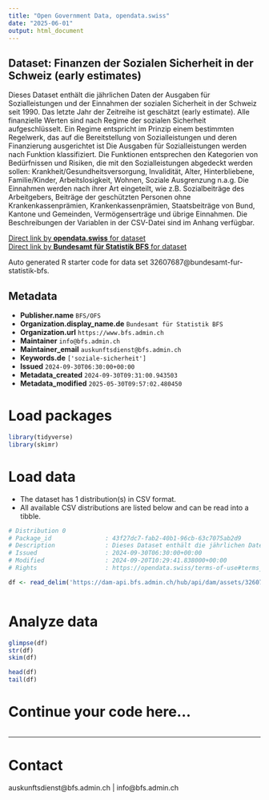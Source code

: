 ```yaml
---
title: "Open Government Data, opendata.swiss"
date: "2025-06-01"
output: html_document
---
```


## Dataset: Finanzen der Sozialen Sicherheit in der Schweiz (early estimates)

Dieses Dataset enthält die jährlichen Daten der Ausgaben für Sozialleistungen und der Einnahmen der sozialen Sicherheit in der Schweiz seit 1990. Das letzte Jahr der Zeitreihe ist geschätzt (early estimate). Alle finanzielle Werten sind nach Regime der sozialen Sicherheit aufgeschlüsselt. Ein Regime entspricht im Prinzip einem bestimmten Regelwerk, das auf die Bereitstellung von Sozialleistungen und deren Finanzierung ausgerichtet ist Die Ausgaben für Sozialleistungen werden nach Funktion klassifiziert. Die Funktionen entsprechen den Kategorien von Bedürfnissen und Risiken, die mit den Sozialleistungen abgedeckt werden sollen: Krankheit/Gesundheitsversorgung, Invalidität, Alter, Hinterbliebene, Familie/Kinder, Arbeitslosigkeit, Wohnen, Soziale Ausgrenzung n.a.g. Die Einnahmen werden nach ihrer Art eingeteilt, wie z.B. Sozialbeiträge des Arbeitgebers, Beiträge der geschützten Personen ohne Krankenkassenprämien, Krankenkassenprämien, Staatsbeiträge von Bund, Kantone und Gemeinden, Vermögenserträge und übrige Einnahmen. Die Beschreibungen der Variablen in der CSV-Datei sind im Anhang verfügbar.

[Direct link by **opendata.swiss** for dataset](https://opendata.swiss/de/dataset/finanzen-der-sozialen-sicherheit-in-der-schweiz-early-estimates1)<br>
[Direct link by **Bundesamt für Statistik BFS** for dataset](https://www.bfs.admin.ch/asset/de/ts-x-13.02.02.02)

Auto generated R starter code for data set 32607687@bundesamt-fur-statistik-bfs.

## Metadata

- **Publisher.name** `BFS/OFS`
- **Organization.display_name.de** `Bundesamt für Statistik BFS`
- **Organization.url** `https://www.bfs.admin.ch`
- **Maintainer** `info@bfs.admin.ch`
- **Maintainer_email** `auskunftsdienst@bfs.admin.ch`
- **Keywords.de** `['soziale-sicherheit']`
- **Issued** `2024-09-30T06:30:00+00:00`
- **Metadata_created** `2024-09-30T09:31:00.943503`
- **Metadata_modified** `2025-05-30T09:57:02.480450`


# Load packages

```r

library(tidyverse)
library(skimr)

```

# Load data

-   The dataset has 1 distribution(s) in CSV format.
-   All available CSV distributions are listed below and can be read into a tibble.

```r

# Distribution 0
# Package_id               : 43f27dc7-fab2-40b1-96cb-63c7075ab2d9
# Description              : Dieses Dataset enthält die jährlichen Daten der Ausgaben für Sozialleistungen und der Einnahmen der sozialen Sicherheit in der Schweiz seit 1990. Das letzte Jahr der Zeitreihe ist geschätzt (early estimate). Alle finanzielle Werten sind nach Regime der sozialen Sicherheit aufgeschlüsselt. Ein Regime entspricht im Prinzip einem bestimmten Regelwerk, das auf die Bereitstellung von Sozialleistungen und deren Finanzierung ausgerichtet ist Die Ausgaben für Sozialleistungen werden nach Funktion klassifiziert. Die Funktionen entsprechen den Kategorien von Bedürfnissen und Risiken, die mit den Sozialleistungen abgedeckt werden sollen: Krankheit/Gesundheitsversorgung, Invalidität, Alter, Hinterbliebene, Familie/Kinder, Arbeitslosigkeit, Wohnen, Soziale Ausgrenzung n.a.g. Die Einnahmen werden nach ihrer Art eingeteilt, wie z.B. Sozialbeiträge des Arbeitgebers, Beiträge der geschützten Personen ohne Krankenkassenprämien, Krankenkassenprämien, Staatsbeiträge von Bund, Kantone und Gemeinden, Vermögenserträge und übrige Einnahmen. Die Beschreibungen der Variablen in der CSV-Datei sind im Anhang verfügbar.
# Issued                   : 2024-09-30T06:30:00+00:00
# Modified                 : 2024-09-20T10:29:41.838000+00:00
# Rights                   : https://opendata.swiss/terms-of-use#terms_by_ask

df <- read_delim('https://dam-api.bfs.admin.ch/hub/api/dam/assets/32607699/master')



```

# Analyze data

```r

glimpse(df)
str(df)
skim(df)

head(df)
tail(df)

```

# Continue your code here...

```r

```

------------------------------------------------------------------------

# Contact

auskunftsdienst@bfs.admin.ch | info@bfs.admin.ch
